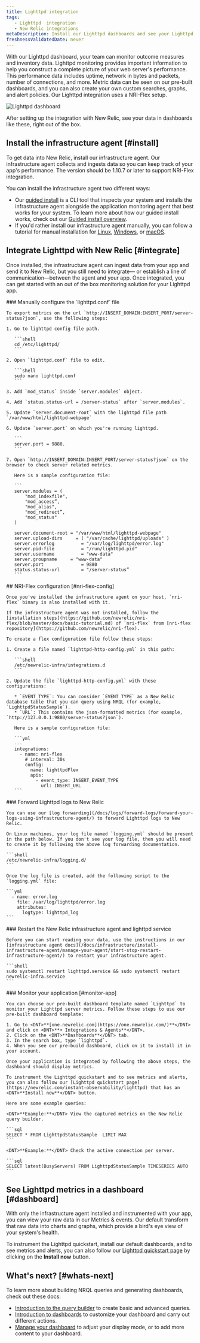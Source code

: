 ```yaml
---
title: Lighttpd integration
tags:
   - Lighttpd  integration
   - New Relic integrations
metaDescription: Install our Lighttpd dashboards and see your Lighttpd  data in New Relic.
freshnessValidatedDate: never
---
```


With our Lighttpd dashboard, your team can monitor outcome measures and inventory data. Lighttpd monitoring provides important information to help you construct a complete picture of your web server's performance. This performance data includes uptime, network in bytes and packets, number of connections, and more. Metric data can be seen on our pre-built dashboards, and you can also create your own custom searches, graphs, and alert policies. Our Lighttpd integration uses a NRI-Flex setup.

<img
  title="Lighttpd dashboard"
  alt="Lighttpd dashboard"
  src="/images/infrastructure_screenshot-full_Lighttptd-dashboard.webp"
/>

<figcaption>
  After setting up the integration with New Relic, see your data in dashboards like these, right out of the box.
</figcaption>

## Install the infrastructure agent [#install]

To get data into New Relic, install our infrastructure agent. Our infrastructure agent collects and ingests data so you can keep track of your app's performance. The version should be 1.10.7 or later to support NRI-Flex integration.

You can install the infrastructure agent two different ways:

* Our [guided install](https://one.newrelic.com/nr1-core?state=4f81feab-35f7-e97e-9903-52510f8542bd) is a CLI tool that inspects your system and installs the infrastructure agent alongside the application monitoring agent that best works for your system. To learn more about how our guided install works, check out our [Guided install overview](/docs/infrastructure/host-integrations/installation/new-relic-guided-install-overview).
* If you'd rather install our infrastructure agent manually, you can follow a tutorial for manual installation for [Linux](/docs/infrastructure/install-infrastructure-agent/linux-installation/install-infrastructure-monitoring-agent-linux), [Windows](/docs/infrastructure/install-infrastructure-agent/windows-installation/install-infrastructure-monitoring-agent-windows/), or [macOS](/docs/infrastructure/install-infrastructure-agent/macos-installation/install-infrastructure-monitoring-agent-macos/).

## Integrate Lighttpd with New Relic [#integrate]

Once installed, the infrastructure agent can ingest data from your app and send it to New Relic, but you still need to integrate— or establish a line of communication—between the agent and your app. Once integrated, you can get started with an out of the box monitoring solution for your Lighttpd app.

<Steps>
  <Step>
    ### Manually configure the `lighttpd.conf` file

    To export metrics on the url `http://INSERT_DOMAIN:INSERT_PORT/server-status?json`, use the following steps:

    1. Go to lighttpd config file path.

       ```shell
       cd /etc/lighttpd/
       ```

    2. Open `lighttpd.conf` file to edit.

       ```shell
       sudo nano lighttpd.conf
       ```

    3. Add `mod_status` inside `server.modules` object.

    4. Add `status.status-url = /server-status` after `server.modules`.

    5. Update `server.document-root` with the lighttpd file path `/var/www/html/lighttpd-webpage`

    6. Update `server.port` on which you're running lighttpd.

       ```
       server.port = 9880.
       ```

    7. Open `http://INSERT_DOMAIN:INSERT_PORT/server-status?json` on the browser to check server related metrics.

       Here is a sample configuration file:

       ```
       server.modules = (
           "mod_indexfile",
           "mod_access”,
           "mod_alias",
           "mod_redirect”,
           "mod_status"
       )

       server.document-root	= "/var/www/html/lighttpd-webpage"
       server.upload-dirs	  = ( "/var/cache/lighttpd/uploads" )
       server.errorlog		    = "/var/log/lighttpd/error.log"
       server.pid-file		    = "/run/lighttpd.pid"
       server.username		    = "www-data"
       server.groupname	    = "www-data"
       server.port		        = 9880
       status.status-url	    = "/server-status”
       ```
  </Step>

  <Step>
    ## NRI-Flex configuration [#nri-flex-config]

    Once you've installed the infrastructure agent on your host, `nri-flex` binary is also installed with it.

    If the infrastructure agent was not installed, follow the [installation steps](https://github.com/newrelic/nri-flex/blob/master/docs/basic-tutorial.md) of `nri-flex` from [nri-flex repository](https://github.com/newrelic/nri-flex).

    To create a flex configuration file follow these steps:

    1. Create a file named `lighttpd-http-config.yml` in this path:

       ```shell
       /etc/newrelic-infra/integrations.d
       ```

    2. Update the file `lighttpd-http-config.yml` with these configurations:

       * `EVENT_TYPE`: You can consider `EVENT_TYPE` as a New Relic database table that you can query using NRQL (for example, `LighttpdStatusSample`).
       * `URL`: This contains the json-formatted metrics (for example, `http://127.0.0.1:9880/server-status?json`).

       Here is a sample configuration file:

       ```yml
       ---
       integrations:
         - name: nri-flex
           # interval: 30s
           config:
             name: lighttpdFlex
             apis:
               - event_type: INSERT_EVENT_TYPE
                 url: INSERT_URL  
       ```
  </Step>

  <Step>
    ### Forward Lighttpd logs to New Relic

    You can use our [log forwarding](/docs/logs/forward-logs/forward-your-logs-using-infrastructure-agent/) to forward Lighttpd logs to New Relic.

    On Linux machines, your log file named `logging.yml` should be present in the path below. If you don't see your log file, then you will need to create it by following the above log forwarding documentation.

    ```shell
    /etc/newrelic-infra/logging.d/
    ```

    Once the log file is created, add the following script to the `logging.yml` file:

    ```yml
      - name: error.log
        file: /var/log/lighttpd/error.log
        attributes:
          logtype: lighttpd_log
    ```
  </Step>

  <Step>
    ### Restart the New Relic infrastructure agent and lighttpd service

    Before you can start reading your data, use the instructions in our [infrastructure agent docs](/docs/infrastructure/install-infrastructure-agent/manage-your-agent/start-stop-restart-infrastructure-agent/) to restart your infrastructure agent.

    ```shell
    sudo systemctl restart lighttpd.service && sudo systemctl restart newrelic-infra.service
    ```
  </Step>

  <Step>
    ### Monitor your application [#monitor-app]

    You can choose our pre-built dashboard template named `Lighttpd` to monitor your Lighttpd server metrics. Follow these steps to use our pre-built dashboard template:

    1. Go to <DNT>**[one.newrelic.com](https://one.newrelic.com/)**</DNT> and click on <DNT>**+ Integrations & Agents**</DNT>.
    2. Click on the <DNT>**Dashboards**</DNT> tab.
    3. In the search box, type `lighttpd`.
    4. When you see our pre-build dashboard, click on it to install it in your account.

    Once your application is integrated by following the above steps, the dashboard should display metrics.

    To instrument the Lighttpd quickstart and to see metrics and alerts, you can also follow our [Lighttpd quickstart page](https://newrelic.com/instant-observability/lighttpd) that has an <DNT>**Install now**</DNT> button.

    Here are some example queries:

    <DNT>**Example:**</DNT> View the captured metrics on the New Relic query builder.

    ```sql
    SELECT * FROM LighttpdStatusSample  LIMIT MAX
    ```

    <DNT>**Example:**</DNT> Check the active connection per server.

    ```sql
    SELECT latest(BusyServers) FROM LighttpdStatusSample TIMESERIES AUTO
    ```
  </Step>
</Steps>

## See Lighttpd metrics in a dashboard [#dashboard]

With only the infrastructure agent installed and instrumented with your app, you can view your raw data in our Metrics & events. Our default <InlinePopover type="dashboards"/> transform that raw data into charts and graphs, which provide a bird's eye view of your system's health.

To instrument the Lighttpd quickstart, install our default dashboards, and to see metrics and alerts, you can also follow our [Lighttpd quickstart page](https://newrelic.com/instant-observability/lighttpd) by clicking on the <DNT>**Install now**</DNT> button.

## What's next? [#whats-next]

To learn more about building NRQL queries and generating dashboards, check out these docs:

* [Introduction to the query builder](/docs/query-your-data/explore-query-data/query-builder/introduction-query-builder) to create basic and advanced queries.
* [Introduction to dashboards](/docs/query-your-data/explore-query-data/dashboards/introduction-dashboards) to customize your dashboard and carry out different actions.
* [Manage your dashboard](/docs/query-your-data/explore-query-data/dashboards/manage-your-dashboard) to adjust your <InlinePopover type="dashboards"/> display mode, or to add more content to your dashboard.
